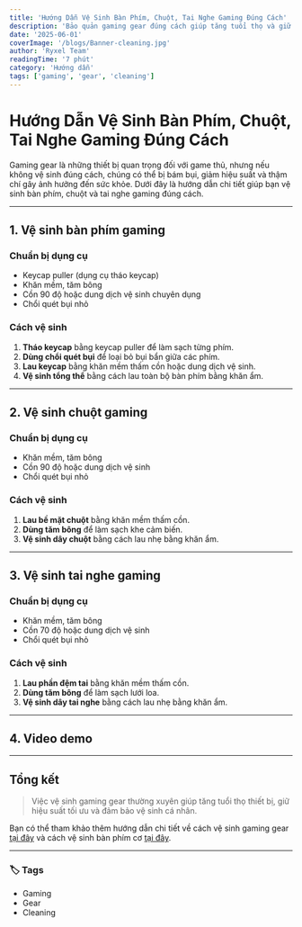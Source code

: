 ---
title: 'Hướng Dẫn Vệ Sinh Bàn Phím, Chuột, Tai Nghe Gaming Đúng Cách'
description: 'Bảo quản gaming gear đúng cách giúp tăng tuổi thọ và giữ hiệu suất tối ưu.'
date: '2025-06-01'
coverImage: '/blogs/Banner-cleaning.jpg'
author: 'Ryxel Team'
readingTime: '7 phút'
category: 'Hướng dẫn'
tags: ['gaming', 'gear', 'cleaning']
---


# Hướng Dẫn Vệ Sinh Bàn Phím, Chuột, Tai Nghe Gaming Đúng Cách

Gaming gear là những thiết bị quan trọng đối với game thủ, nhưng nếu không vệ sinh đúng cách, chúng có thể bị bám bụi, giảm hiệu suất và thậm chí gây ảnh hưởng đến sức khỏe. Dưới đây là hướng dẫn chi tiết giúp bạn vệ sinh bàn phím, chuột và tai nghe gaming đúng cách.

---

## 1. Vệ sinh bàn phím gaming
### **Chuẩn bị dụng cụ**
- Keycap puller (dụng cụ tháo keycap)
- Khăn mềm, tăm bông
- Cồn 90 độ hoặc dung dịch vệ sinh chuyên dụng
- Chổi quét bụi nhỏ

### **Cách vệ sinh**
1. **Tháo keycap** bằng keycap puller để làm sạch từng phím.
2. **Dùng chổi quét bụi** để loại bỏ bụi bẩn giữa các phím.
3. **Lau keycap** bằng khăn mềm thấm cồn hoặc dung dịch vệ sinh.
4. **Vệ sinh tổng thể** bằng cách lau toàn bộ bàn phím bằng khăn ẩm.

---

## 2. Vệ sinh chuột gaming
### **Chuẩn bị dụng cụ**
- Khăn mềm, tăm bông
- Cồn 90 độ hoặc dung dịch vệ sinh
- Chổi quét bụi nhỏ

### **Cách vệ sinh**
1. **Lau bề mặt chuột** bằng khăn mềm thấm cồn.
2. **Dùng tăm bông** để làm sạch khe cảm biến.
3. **Vệ sinh dây chuột** bằng cách lau nhẹ bằng khăn ẩm.

---

## 3. Vệ sinh tai nghe gaming
### **Chuẩn bị dụng cụ**
- Khăn mềm, tăm bông
- Cồn 70 độ hoặc dung dịch vệ sinh
- Chổi quét bụi nhỏ

### **Cách vệ sinh**
1. **Lau phần đệm tai** bằng khăn mềm thấm cồn.
2. **Dùng tăm bông** để làm sạch lưới loa.
3. **Vệ sinh dây tai nghe** bằng cách lau nhẹ bằng khăn ẩm.

---

## 4. Video demo

<YoutubeEmbed videoId="dQw4w9WgXcQ" />

---

## Tổng kết

> Việc vệ sinh gaming gear thường xuyên giúp tăng tuổi thọ thiết bị, giữ hiệu suất tối ưu và đảm bảo vệ sinh cá nhân.

Bạn có thể tham khảo thêm hướng dẫn chi tiết về cách vệ sinh gaming gear [tại đây](https://ngoctuyenpc.com/cach-ve-sinh-gaming-gear-cho-may-tinh-choi-game) và cách vệ sinh bàn phím cơ [tại đây](https://apshop.vn/blogs/tin-tuc-tong-hop/giai-dap-quy-trinh-ve-sinh-ban-phim-co-dung-cach).

---

### 🏷️ Tags

- Gaming
- Gear
- Cleaning